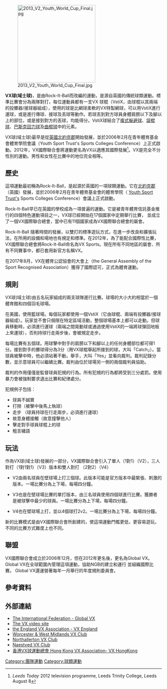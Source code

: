 {{Infobox sport|name=VX球(域士球)|union=Global VX|image=ChloeShot2438@60.jpg|nickname=Super fun Sport|first=2006|registered=|clubs=|contact=否|team=單人（1對1） (V2), 雙人（2對2） (V4), 三人對打（1對1對1） (V3), 五人團隊對打 (5v5 - VX)|mgender=是|category=手部運動、球類運動、[[團隊運動|團隊運動]]|ball=VX 球棍（VisiX), VX特製網球;}}
[[File:2013_V2_Youth_World_Cup_Final.jpg|250px]]

'''VX球(域士球)'''，是由Rock-It-Ball而改編的運動{{Citation needed|time=2020-12-31T07:42:47+00:00}}，是源自英國的傳統球類運動。標準比賽會分為兩隊對打，每位運動員都有一支VX 球棍（VstiX，由球棍以其兩端的投擲器/接球器組成），使用的球是比網球柔軟的VX特製網球，可以用VstiX進行運球，或是進行傳球、接球及丟球等動作。若球丟到對方球員身體肩膀以下及腳以上的部位，或是接到對方的丟球，均能得分。VstiX球結合了[[複式躲避球|複式躲避球]]、[[袋棍球|袋棍球]]、[[巴斯克回力球|巴斯克回力球]]及[[曲棍球|曲棍球]]中的元素。

VX球(域士球)最早是從[[英國|英國]][[北約克郡|北約克郡]]開始發展，並於2006年2月在青年體育基金會體育學院會議（Youth Sport Trust's Sports Colleges Conference）上正式啟動。2012年，VX國際聯合會將運動更名為VX以適應其國際發展<ref>''Leeds Today'' 2012 television programme, Leeds Trinity College, Leeds August 8</ref>。VX是完全不分性別的運動。男性和女性在比賽中的地位完全相等。

== 歷史 ==
這項運動最初稱為Rock-It-Ball，是起源於英國的一項球類運動。它在[[北約克郡|北約克郡]]（英國）發展，並於2006年2月在青年體育基金會的體育學院（ [[Youth_Sport_Trust|Youth Sport Trust's]] Sports Colleges Conference）會議上正式啟動。

Rock-It-Ball早已在英國的學校成為一項普遍的運動。它是被青年體育信託基金推行的四個特色運動項目之一，VX球已經開始在17個國家中定期舉行比賽， 並成立了一個VX國際聯合總會，當中已有11個國家成為VX國際聯合總會的屬會。

Rock-It-Ball 隨著時間的發展，以雙打的標準遊玩方式，在進一步改良和擴張玩法，在所用的設備和場地也有規定和標準。在2012年，為了能配合國際性比賽，VX國際聯合總會將Rock-It-Ball命名為VX Sports。現在所有不同地區的屬會、所有不同賽事中，都已套用新官方名稱VX。

在2017年8月，VX在體育公認協會的大會上（the General Assembly of the Sport Recognised Association）獲得了國際認可，正式為體育運動。

== 規則 ==
VX球(域士球)由五名玩家組成的兩支球隊進行比賽。球場的大小大約相當於一個體育館和四個羽毛球場。

在美國，使用籃球場。每個玩家都使用一個VstiX（它由球棍、兩端有投擲器/接球器組成）。玩家並不會只侷限在特定區域活動，整個球場基本上都可以走動。但球員移動時，必須進行運球（兩端之間晃動球或通過使用VstiX的一端將球彈回地板上來運球），否則持球行走兩步後，會被規定走步。

每場比賽有五個球。用球擊中對手的肩膀以下和腳以上的任何身體部位都可得1分。接到對手的擲球得分為3分（用VX球棍舉起所接到的球，大叫「Catch」）。當球員被擊中時，他必須站著不動，舉手，大叫「Yes」並看向裁判。裁判記錄分數，並示意球員可以繼續比賽。裁判由位於球場另一側的兩個裁判員協助。

裁判的作用僅僅是監督球員犯規的行為。所有犯規的行為都將受到三分處罰。使用暴力會被強制要求退出比賽和紀律處分。

犯規例子包括：

* 球員不誠實
* 打撈（被擊中後馬上執球）
* 走步 （球員持球在行走兩步，必須進行運球）
* 故意身體接觸（故意撞擊他人）
* 擊走對手球員球棍上的球
* 粗言穢語

== 玩法 ==
作為VX球(域士球)發展的一部分，VX國際聯合會引入了單人（1對1）（V2），三人對打（1對1對1）（V3）版本和雙人對打 （2對2）（V4）

*V2由兩名球員在壁球場上打三個球。此版本可能是官方版本中最緊張、刺激的版本。一場比賽分為上下場，每場四分鐘。

*V3也是在壁球場比賽的單打版本，由三名球員使用四個球進行比賽。獲勝者是被球擊中最少的球員。一場比賽分為上下場，每場四分鐘。

*V4也在壁球場上打，並以4個球打2v2。一場比賽分為上下場，每場四分鐘。

新的比賽模式是由VX國際聯合會所創建的，使這項運動門檻更低，更容易遊玩，不同的比賽方式難度上也不同。

== 聯盟 ==
VX國際聯合會成立於2006年12月，但在2012年更名後，更名為Global VX。 Global VX在全球範圍內管理這項運動，協助NGB的建立和運行 並組織國際比賽。 Global VX還運營著每年一月舉行的年度規則委員會。
==參考資料==
{{reflist}}
== 外部連結 ==
* [http://www.globalvx.org The International Federation - Global VX] {{Wayback|url=http://www.globalvx.org/ |date=20191025110726 }}
* [http://www.watchvx.tv The VX video site] {{Wayback|url=http://www.watchvx.tv/ |date=20190328024458 }}
* [http://www.vxengland.org the England VX Association - VX England] {{Wayback|url=http://www.vxengland.org/ |date=20210227095342 }}
* [https://www.facebook.com/Worcester-and-West-Midlands-VX-Club-974153452656541/?fref=ts Worcester & West Midlands VX Club]
* [https://www.facebook.com/Northallerton-VX-845035622252652/?fref=ts Northallerton VX Club]
* [https://www.facebook.com/VXNaestved/ Naestved VX Club]
* [https://www.hkvx.org/ 香港VX球運動總會  Hong Kong VX Association- VX HongKong] {{Wayback|url=https://www.hkvx.org/ |date=20220201102301 }}
[[Category:團隊運動|Category:團隊運動]]
[[Category:球類運動|Category:球類運動]]